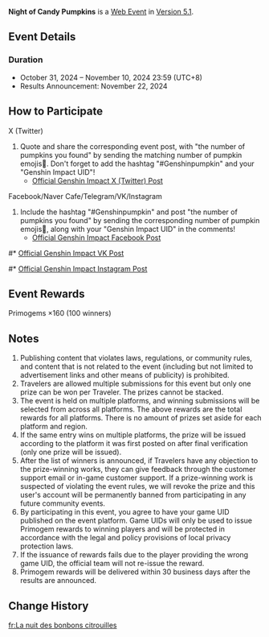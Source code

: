 {{Event Tabs|story=yes}}
{{Event
|name              = Night of Candy Pumpkins
|image             = Night of Candy Pumpkins.png
|type              = Web
|group             = Submission
|time_known        = yes
|time_start        = 2024-10-31 00:00:00
|time_start_offset = UTC+8
|time_end          = 2024-11-10 23:59:59
|time_end_offset   = UTC+8
|link             = https://genshin.hoyoverse.com/en/news/detail/126667
|linkname         = Official HoYoverse News
}}
{{Description|Browse the long image during the event, use the hashtag "#Genshinpumpkin" and your "Genshin Impact UID" to quote and share this post.<br> Send the corresponding number of pumpkin emojis 🎃 to share how many pumpkins you've found,<br><br>and get a chance to win [[Primogem]] rewards!}}
'''Night of Candy Pumpkins''' is a [[Web Event]] in [[Version/5.1|Version 5.1]].

==Event Details==
===Duration===
* October 31, 2024 – November 10, 2024 23:59 (UTC+8)
* Results Announcement: November 22, 2024

==How to Participate==
;X (Twitter)
# Quote and share the corresponding event post, with "the number of pumpkins you found" by sending the matching number of pumpkin emojis🎃. Don't forget to add the hashtag "#Genshinpumpkin" and your "Genshin Impact UID"!
#* [https://x.com/GenshinImpact/status/1851836498565312689 Official Genshin Impact X (Twitter) Post]

;Facebook/Naver Cafe/Telegram/VK/Instagram
# Include the hashtag "#Genshinpumpkin" and post "the number of pumpkins you found" by sending the corresponding number of pumpkin emojis🎃, along with your "Genshin Impact UID" in the comments!
#* [https://www.facebook.com/photo/?fbid=579516834732590 Official Genshin Impact Facebook Post]
<!--
#* [ Official Genshin Impact Naver Cafe Post] -- Link needed
#* [ Official Genshin Impact Telegram Post] -- Link needed
-->
#* [https://vk.com/genshinimpact?w=wall-183293188_1999568 Official Genshin Impact VK Post]
#* [https://www.instagram.com/p/DBxjoX8MgsG Official Genshin Impact Instagram Post]

==Event Rewards==
Primogems ×160 (100 winners)

==Notes==
# Publishing content that violates laws, regulations, or community rules, and content that is not related to the event (including but not limited to advertisement links and other means of publicity) is prohibited.
# Travelers are allowed multiple submissions for this event but only one prize can be won per Traveler. The prizes cannot be stacked.
# The event is held on multiple platforms, and winning submissions will be selected from across all platforms. The above rewards are the total rewards for all platforms. There is no amount of prizes set aside for each platform and region.
# If the same entry wins on multiple platforms, the prize will be issued according to the platform it was first posted on after final verification (only one prize will be issued).
# After the list of winners is announced, if Travelers have any objection to the prize-winning works, they can give feedback through the customer support email or in-game customer support. If a prize-winning work is suspected of violating the event rules, we will revoke the prize and this user's account will be permanently banned from participating in any future community events.
# By participating in this event, you agree to have your game UID published on the event platform. Game UIDs will only be used to issue Primogem rewards to winning players and will be protected in accordance with the legal and policy provisions of local privacy protection laws.
# If the issuance of rewards fails due to the player providing the wrong game UID, the official team will not re-issue the reward.
# Primogem rewards will be delivered within 30 business days after the results are announced.

==Change History==
{{Change History|5.1}}

[[fr:La nuit des bonbons citrouilles]]